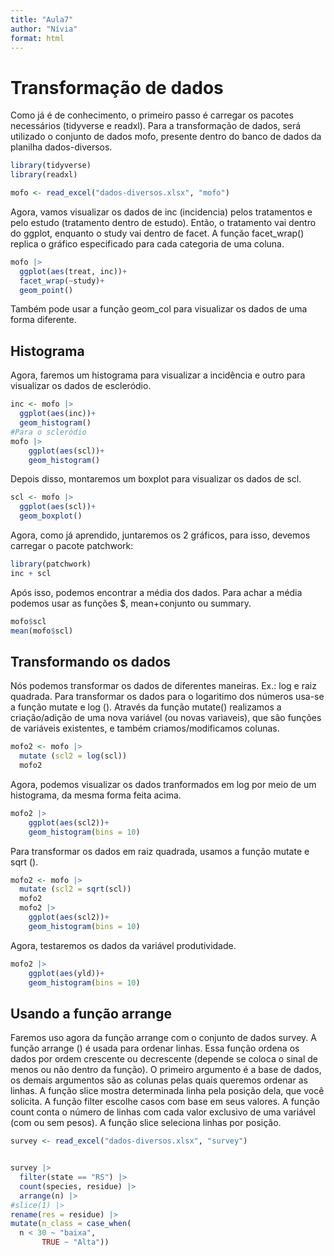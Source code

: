 ```yaml
---
title: "Aula7"
author: "Nívia"
format: html
---
```


# Transformação de dados

Como já é de conhecimento, o primeiro passo é carregar os pacotes necessários (tidyverse e readxl).
Para a transformação de dados, será utilizado o conjunto de dados mofo, presente dentro do banco de dados da planilha dados-diversos. 

```r
library(tidyverse)
library(readxl)

mofo <- read_excel("dados-diversos.xlsx", "mofo")
```

Agora, vamos visualizar os dados de inc (incidencia) pelos tratamentos e pelo estudo (tratamento dentro de estudo). Então, o tratamento vai dentro do ggplot, enquanto o study vai dentro de facet.
A função facet_wrap() replica o gráfico especificado para cada categoria de uma coluna. 

```r
mofo |>
  ggplot(aes(treat, inc))+
  facet_wrap(~study)+
  geom_point()
```

Também pode usar a função geom_col para visualizar os dados de uma forma diferente.

## Histograma

Agora, faremos um histograma para visualizar a incidência e outro para visualizar os dados de escleródio.

```r
inc <- mofo |>
  ggplot(aes(inc))+
  geom_histogram()
#Para o scleródio
mofo |>
    ggplot(aes(scl))+
    geom_histogram()
```

Depois disso, montaremos um boxplot para visualizar os dados de scl.

```r
scl <- mofo |>
  ggplot(aes(scl))+
  geom_boxplot()
```

Agora, como já aprendido, juntaremos os 2 gráficos, para isso, devemos carregar o pacote patchwork:

```r
library(patchwork)
inc + scl
```

Após isso, podemos encontrar a média dos dados. Para achar a média podemos usar as funções $, mean+conjunto ou summary.

```r
mofo$scl
mean(mofo$scl)
```

## Transformando os dados

Nós podemos transformar os dados de diferentes maneiras. Ex.: log e raiz quadrada.
Para transformar os dados para o logaritimo dos números usa-se a função mutate e log (). Através da função mutate() realizamos a criação/adição de uma nova variável (ou novas variaveis), que são funções de variáveis existentes, e também criamos/modificamos colunas.

```r
mofo2 <- mofo |>
  mutate (scl2 = log(scl))
  mofo2
```

Agora, podemos visualizar os dados tranformados em log por meio de um histograma, da mesma forma feita acima.

```r
mofo2 |>
    ggplot(aes(scl2))+
    geom_histogram(bins = 10)

```

Para transformar os dados em raiz quadrada, usamos a função mutate e sqrt ().

```r
mofo2 <- mofo |>
  mutate (scl2 = sqrt(scl))
  mofo2
  mofo2 |>
    ggplot(aes(scl2))+
    geom_histogram(bins = 10)
```

Agora, testaremos os dados da variável produtividade.

```r
mofo2 |>
    ggplot(aes(yld))+
    geom_histogram(bins = 10)
```

## Usando a função arrange

Faremos uso agora da função arrange com o conjunto de dados survey. 
A função arrange () é usada para ordenar linhas. Essa função ordena os dados por ordem crescente ou decrescente (depende se coloca o sinal de menos ou não dentro da função).
O primeiro argumento é a base de dados, os demais argumentos são as colunas pelas quais queremos ordenar as linhas. 
A função slice mostra determinada linha pela posição dela, que você solicita. 
A função filter escolhe casos com base em seus valores.
A função count conta o número de linhas com cada valor exclusivo de uma variável (com ou sem pesos).
A função slice seleciona linhas por posição.

```r
survey <- read_excel("dados-diversos.xlsx", "survey")


survey |>
  filter(state == "RS") |>
  count(species, residue) |>
  arrange(n) |>
#slice(1) |>
rename(res = residue) |>
mutate(n_class = case_when(
  n < 30 ~ "baixa",
       TRUE ~ "Alta"))
```

